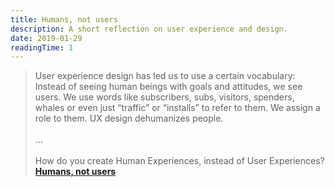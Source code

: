 ```yaml
---
title: Humans, not users
description: A short reflection on user experience and design.
date: 2019-01-29
readingTime: 1
---
```


>User experience design has led us to use a certain vocabulary: Instead of seeing human beings with goals and attitudes, we see users. We use words like subscribers, subs, visitors, spenders, whales or even just “traffic” or “installs” to refer to them. We assign a role to them. UX design dehumanizes people.<br /><br />
...<br /><br />
How do you create Human Experiences, instead of User Experiences?
**[Humans, not users](https://johannesippen.com/2019/humans-not-users/)**